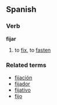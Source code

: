 ==Spanish==
===Verb===
'''fijar'''

# to [[fix]], to [[fasten]]

===Related terms===
*[[fijación]]
*[[fijador]]
*[[fijativo]]
*[[fijo]]